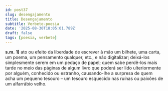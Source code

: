 ```yaml
---
id: post37
slug: desengajamento
title: Desengajamento
subtitle: Verbete-poesia
date: '2025-08-30T18:05:01.789Z'
draft: false
tags: [poesia, verbete]
---
```

**s.m.** **1)** ato ou efeito da liberdade de escrever à mão um bilhete, 
uma carta, um poema, um pensamento qualquer, etc., e não digitalizar; 
deixá-los simplesmente serem em um pedaço de papel; 
quem sabe perdê-los mais tarde no meio das páginas de algum livro 
que poderá ser lido ulteriormente por alguém, conhecido ou estranho, 
causando-lhe a surpresa de quem acha um pequeno tesouro – 
um tesouro esquecido nas ruínas ou paixões de um alfarrábio velho.
